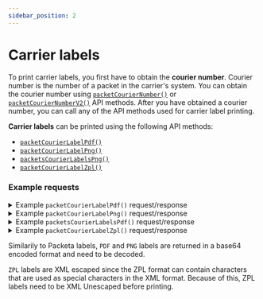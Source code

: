 ```yaml
---
sidebar_position: 2
---
```



# Carrier labels

To print carrier labels, you first have to obtain the **courier number**. Courier number
is the number of a packet in the carrier's system. You can obtain the courier number using [`packetCourierNumber()`](../api-reference/api-methods-reference#packetcouriernumber) or [`packetCourierNumberV2()`](../api-reference/api-methods-reference#packetcouriernumberv2) API methods. After you have obtained a courier number, you can call any of the
API methods used for carrier label printing.

**Carrier labels** can be printed using the following API methods:
- [`packetCourierLabelPdf()`](../api-reference/api-methods-reference#packetcourierlabelpdf)
- [`packetCourierLabelPng()`](../api-reference/api-methods-reference#packetcourierlabelpng)
- [`packetsCourierLabelsPng()`](../api-reference/api-methods-reference#packetscourierlabelspdf)
- [`packetCourierLabelZpl()`](../api-reference/api-methods-reference#packetcourierlabelzpl)

### Example requests

<details>
<summary>
Example <code>packetCourierLabelPdf()</code> request/response
</summary>
<Tabs>
<TabItem value="rest" label="REST">

```xml

<!--request-->
<packetCourierLabelPdf>
    <apiPassword>{{apiPassword}}</apiPassword>
    <packetId>1234567890</packetId>
    <courierNumber>DR4362230958U</courierNumber>
</packetCourierLabelPdf>


<!--response-->
<response>
    <status>ok</status>
    <result>JVBERi0xLjcKJeLjz9MKNSAwIG9iago8PCAvVHlwZSAvU.....JlZWU5YjQ1MD4gXSA+PgpzdGFydHhyZWYKMjAyMTUKJSVFT0YK</result>
</response>


```

</TabItem>
<TabItem value="soap" label="SOAP">

```xml

<!--request-->
<soapenv:Envelope xmlns:soapenv="http://schemas.xmlsoap.org/soap/envelope/" xmlns:soap="http://www.zasilkovna.cz/api/soap.wsdl2">
   <soapenv:Header/>
   <soapenv:Body>
      <soap:packetCourierLabelPdf>
         <apiPassword>{{apiPassword}}</apiPassword>
         <packetId>1234567890</packetId>
         <courierNumber>DR4362230958U</courierNumber>
      </soap:packetCourierLabelPdf>
   </soapenv:Body>
</soapenv:Envelope>


<!--response-->
<SOAP-ENV:Envelope xmlns:SOAP-ENV="http://schemas.xmlsoap.org/soap/envelope/" xmlns:ns1="http://www.zasilkovna.cz/api/soap.wsdl">
   <SOAP-ENV:Body>
      <ns1:packetCourierLabelPdfResponse>
         <packetCourierLabelPdfResult>JVBERi0xLjcKJeLjz9MKNSAwIG9iago8PCj4.....gXSA+PgpzdGFydHhyZWYKMjAyMTUKJSVFT0YK</packetCourierLabelPdfResult>
      </ns1:packetCourierLabelPdfResponse>
   </SOAP-ENV:Body>
</SOAP-ENV:Envelope>


```

</TabItem>
<TabItem value="php" label="PHP">

```php
<?php

$apiPassword = "apiPassword";
$packetId = "1234567890";
$courierNumber = "994717547550625744";

try {
    $client = new SoapClient('https://soap.api.packeta.com/api/soap.wsdl');
    $result = $client->packetCourierLabelPdf($apiPassword, $packetId, $courierNumber);

    header('Content-Type: application/pdf');
    echo $result;
} catch (SoapFault $e) {
    echo $e->getMessage();
}

?>
```

</TabItem>
<TabItem value="csharp" label="C#">

```csharp
using System;
using System.ServiceModel;
using System.Threading.Tasks;
using PacketeryService;
using System.IO;

namespace PacketaClientExample
{
    class Program
    {
        static async Task Main(string[] args)
        {
            BasicHttpsBinding binding = new BasicHttpsBinding() { MaxReceivedMessageSize = int.MaxValue };
            EndpointAddress endpointAddress = new EndpointAddress("https://www.zasilkovna.cz/api/soap");

            string apiPassword = "apiPassword";
            ulong packetId = 1234567890;
            string courierNumber = "5451339442605";

            PacketeryClient client = new PacketeryClient(binding, endpointAddress);
            try
            {
                packetCourierLabelPdfResponse response = await client.packetCourierLabelPdfAsync(
                    new packetCourierLabelPdfRequest(apiPassword, packetId, courierNumber)
                );

                //Process response
                await File.WriteAllBytesAsync("./label.pdf", response.packetCourierLabelPdfResult);
            }
            catch (Exception e)
            {
                Console.WriteLine(e.Message);
            }
        }
    }
}
```

</TabItem>
<TabItem value="js" label="Node.js">

```js
import { Builder, Parser } from "xml2js"
import * as fs from "node:fs/promises"

const requestBody = {
    packetCourierLabelPdf: {
        apiPassword: "apiPassword",
        packetId: "4318560169",
        courierNumber: "994717547550625744"
    }
}

try {
    const response = await fetch(
        "https://www.zasilkovna.cz/api/rest",
        {
            method: "POST",
            body: new Builder().buildObject(requestBody)
        }
    );

    const responseBody = await new Parser({ explicitArray: false }).parseStringPromise(await response.text());

    //process response
    if(responseBody.response.status === "ok") {
        await fs.writeFile("label.pdf", Buffer.from(responseBody.response.result, 'base64'));
    }
}
catch (exception) {
    console.log(exception);
}
```

</TabItem>
</Tabs>
</details>

<details>
<summary>
Example <code>packetCourierLabelPng()</code> request/response
</summary>
<Tabs>
<TabItem value="rest" label="REST">

```xml

<!--request-->
<packetCourierLabelPng>
    <apiPassword>{{apiPassword}}</apiPassword>
    <packetId>1234567890</packetId>
    <courierNumber>DR4362230958U</courierNumber>
</packetCourierLabelPng>


<!--response-->
<?xml version="1.0" encoding="utf-8"?>
<response>
    <status>ok</status>
    <result>iVBORw0KGgoAAAANSUhEUgAABIwAA.....TjrppJMm5P8DkxJkWU8DjcEAAAAASUVORK5CYII=</result>
</response>


```

</TabItem>
<TabItem value="soap" label="SOAP">

```xml

<!--request-->
<soapenv:Envelope xmlns:soapenv="http://schemas.xmlsoap.org/soap/envelope/" xmlns:soap="http://www.zasilkovna.cz/api/soap.wsdl2">
   <soapenv:Header/>
   <soapenv:Body>
      <soap:packetCourierLabelPng>
         <apiPassword>{{apiPassword}}</apiPassword>
         <packetId>3981392029</packetId>
         <courierNumber>DR4362230958U</courierNumber>
      </soap:packetCourierLabelPng>
   </soapenv:Body>
</soapenv:Envelope>


<!--response-->
<SOAP-ENV:Envelope xmlns:SOAP-ENV="http://schemas.xmlsoap.org/soap/envelope/" xmlns:ns1="http://www.zasilkovna.cz/api/soap.wsdl">
   <SOAP-ENV:Body>
      <ns1:packetCourierLabelPngResponse>
         <packetCourierLabelPngResult>iVBORw0KGgoAAAANSUhP8Dk.....xJkWU8DjcEAAAAASUVORK5CYII=</packetCourierLabelPngResult>
      </ns1:packetCourierLabelPngResponse>
   </SOAP-ENV:Body>
</SOAP-ENV:Envelope>


```

</TabItem>
<TabItem value="php" label="PHP">

```php
<?php

$apiPassword = 'apiPassword';
$packetId = '4318560169';
$courierNumber = '994717547550625744';

try {
    $client = new SoapClient('https://www.zasilkovna.cz/api/soap.wsdl');
    $result = $client->packetCourierLabelPng($apiPassword, $packetId, $courierNumber);

    header('Content-Type: image/png');
    echo $result;
} catch (SoapFault $e) {
    echo $e->getMessage();
}

?>
```

</TabItem>
<TabItem value="csharp" label="C#">

```csharp
using System;
using System.ServiceModel;
using System.Threading.Tasks;
using PacketeryService;
using System.IO;

namespace PacketaClientExample
{
    class Program
    {
        static async Task Main(string[] args)
        {
            BasicHttpsBinding binding = new BasicHttpsBinding() { MaxReceivedMessageSize = int.MaxValue };
            EndpointAddress endpointAddress = new EndpointAddress("https://www.zasilkovna.cz/api/soap");

            string apiPassword = "apiPassword";
            ulong packetId = 1234567890;
            string courierNumber = "5451339442605";

            PacketeryClient client = new PacketeryClient(binding, endpointAddress);
            try
            {
                packetCourierLabelPngResponse response = await client.packetCourierLabelPngAsync(
                    new packetCourierLabelPngRequest(apiPassword, packetId, courierNumber)
                );

                //Process response
                await File.WriteAllBytesAsync("./label.png", response.packetCourierLabelPngResult);
            }
            catch (Exception e)
            {
                Console.WriteLine(e.Message);
            }
        }
    }
}
```

</TabItem>
<TabItem value="js" label="Node.js">

```js
import { Builder, Parser } from "xml2js"
import * as fs from "node:fs/promises"

const requestBody = {
    packetCourierLabelPng: {
        apiPassword: "apiPassword",
        packetId: "4318560169",
        courierNumber: "994717547550625744"
    }
}

try {
    const response = await fetch(
        "https://www.zasilkovna.cz/api/rest",
        {
            method: "POST",
            body: new Builder().buildObject(requestBody)
        }
    );

    const responseBody = await new Parser({ explicitArray: false }).parseStringPromise(await response.text());

    //process response
    if(responseBody.response.status === "ok") {
        await fs.writeFile("label.png", Buffer.from(responseBody.response.result, 'base64'));
    }
}
catch (exception) {
    console.log(exception);
}
```

</TabItem>
</Tabs>
</details>

<details>
<summary>
Example <code>packetsCourierLabelsPdf()</code> request/response
</summary>
<Tabs>
<TabItem value="rest" label="REST">

```xml

<!--request-->
<packetsCourierLabelsPdf>
    <apiPassword>{{apiPassword}}</apiPassword>
    <packetIdsWithCourierNumbers>
        <packetIdWithCourierNumber>
            <packetId>1234567890</packetId>
            <courierNumber>DR4362230958U</courierNumber>
        </packetIdWithCourierNumber>
        <packetIdWithCourierNumber>
            <packetId>1234567891</packetId>
            <courierNumber>DR4362235031U</courierNumber>
        </packetIdWithCourierNumber>
    </packetIdsWithCourierNumbers>
    <offset>0</offset>
    <format>A6 on A4</format>
</packetsCourierLabelsPdf>


<!--response-->
<response>
    <status>ok</status>
    <result>JVBERi0xLjcKJeLjz9MKNSAwIG9iago8PCA.....vVHlwZSAvUGFYKMzQ0MDAKJSVFT0YK</result>
</response>


```

</TabItem>
<TabItem value="soap" label="SOAP">

```xml

<!--request-->
<soapenv:Envelope xmlns:soapenv="http://schemas.xmlsoap.org/soap/envelope/" xmlns:soap="http://www.zasilkovna.cz/api/soap.wsdl2" xmlns:soap1="http://www.zasilkovna.cz/api/soap.wsdl">
   <soapenv:Header/>
   <soapenv:Body>
      <soap:packetsCourierLabelsPdf>
         <apiPassword>{{apiPassword}}</apiPassword>
         <packetIdsWithCourierNumbers>
            <soap1:packetIdWithCourierNumber>
               <soap1:packetId>1234567890</soap1:packetId>
               <soap1:courierNumber>DR4362230958U</soap1:courierNumber>
            </soap1:packetIdWithCourierNumber>
            <soap1:packetIdWithCourierNumber>
               <soap1:packetId>1234567891</soap1:packetId>
               <soap1:courierNumber>DR4362235031U</soap1:courierNumber>
            </soap1:packetIdWithCourierNumber>
         </packetIdsWithCourierNumbers>
         <offset>0</offset>
         <format>A6 on A4</format>
      </soap:packetsCourierLabelsPdf>
   </soapenv:Body>
</soapenv:Envelope>


<!--response-->
<SOAP-ENV:Envelope xmlns:SOAP-ENV="http://schemas.xmlsoap.org/soap/envelope/" xmlns:ns1="http://www.zasilkovna.cz/api/soap.wsdl">
   <SOAP-ENV:Body>
      <ns1:packetsCourierLabelsPdfResponse>
         <packetsCourierLabelsPdfResult>JVBERi0xLjcKJeLjz9MKNSAwIG9i.....ZWYKMzQ0MDAKJSVFT0YK</packetsCourierLabelsPdfResult>
      </ns1:packetsCourierLabelsPdfResponse>
   </SOAP-ENV:Body>
</SOAP-ENV:Envelope>


```

</TabItem>
<TabItem value="php" label="PHP">

```php
<?php

$apiPassword = "apiPassword";
$format = "A6 on A4";
$offset = 0;
$packetIdsWithCourierNumbers = [
    [
        'packetId' => "1234567890",
        'courierNumber' => "394340427354",
    ],
    [
        'packetId' => "1234567891",
        'courierNumber' => "394340156330",
    ],
];

try {
    $client = new SoapClient('https://www.zasilkovna.cz/api/soap.wsdl');
    $result = $client->packetsCourierLabelsPdf($apiPassword, $packetIdsWithCourierNumbers, $offset, $format);
    
    header('Content-Type: application/pdf');
    echo $result;
} catch (SoapFault $e) {
    echo $e->getMessage();
}

?>
```

</TabItem>
<TabItem value="csharp" label="C#">

```csharp
using System;
using System.ServiceModel;
using System.Threading.Tasks;
using PacketeryService;
using System.IO;

namespace PacketaClientExample
{
    class Program
    {
        static async Task Main(string[] args)
        {
            BasicHttpsBinding binding = new BasicHttpsBinding() { MaxReceivedMessageSize = int.MaxValue };
            EndpointAddress endpointAddress = new EndpointAddress("https://www.zasilkovna.cz/api/soap");

            string apiPassword = "apiPassword";
            PacketIdWithCourierNumber[] packetIdsWithCourierNumbers =
            {
                new PacketIdWithCourierNumber {packetId = 1234567890, courierNumber= "5451339442605"}
            };
            string format = "A6 on A4";
            uint offset = 0;

            PacketeryClient client = new PacketeryClient(binding, endpointAddress);
            try
            {
                packetsCourierLabelsPdfResponse response = await client.packetsCourierLabelsPdfAsync(
                    new packetsCourierLabelsPdfRequest(apiPassword, packetIdsWithCourierNumbers, offset, format)
                );

                //Process response
                await File.WriteAllBytesAsync("./label.pdf", response.packetsCourierLabelsPdfResult);
            }
            catch (Exception e)
            {
                Console.WriteLine(e.Message);
            }
        }
    }
}
```

</TabItem>
<TabItem value="js" label="Node.js">

```js
import { Builder, Parser } from "xml2js"
import * as fs from "node:fs/promises"

const requestBody = {
    packetsCourierLabelsPdf: {
        apiPassword: "apiPassword",
        packetIdsWithCourierNumbers: {
            packetIdWithCourierNumber: [
                {
                    packetId: "4845043543",
                    courierNumber: "394340427354"
                },
                {
                    packetId: "1614361369",
                    courierNumber: "394340156330"
                }
            ]
        },
        offset: 0,
        format: "A6 on A4"
    }
}

try {
    const response = await fetch(
        "https://www.zasilkovna.cz/api/rest",
        {
            method: "POST",
            body: new Builder().buildObject(requestBody)
        }
    );

    const responseBody = await new Parser({ explicitArray: false }).parseStringPromise(await response.text());

    //process response
    if(responseBody.response.status === "ok") {
        await fs.writeFile("label.pdf", Buffer.from(responseBody.response.result, 'base64'));
    }
}
catch (exception) {
    console.log(exception);
}
```

</TabItem>
</Tabs>
</details>

<details>
<summary>
Example <code>packetCourierLabelZpl()</code> request/response
</summary>
<Tabs>
<TabItem value="rest" label="REST">

```xml

<!--request-->
<packetCourierLabelZpl>
    <apiPassword>{{apiPassword}}</apiPassword>
    <packetId>1234567890</packetId>
    <courierNumber>994717547550338388</courierNumber>
    <dpi>300</dpi>
</packetCourierLabelZpl>


<!--response-->
<response>
    <status>ok</status>
    <result>^XA^CI28^CWN,TT0003M_.FNT^LH0,0^FO118,366^BY6^BCN,271,N,N,N,A^FD994717547550338388^FS^FT118,708^ANN,58^FD99.47.175475.50338388^FS^FT118,708^ANN,58^FD99.47.175475.50338388^FS^FT118,709^ANN,58^FD99.47.175475.50338388^FS^FT118,708^ANN,58^FD99.47.175475.50338388^FS^FT117,708^ANN,58^FD99.47.175475.50338388^FS^FT118,708^ANN,58^FD99.47.175475.50338388^FS^FT118,707^ANN,58^FD99.47.175475.50338388^FS^FT118,708^ANN,58^FD99.47.175475.50338388^FS^FT119,708^ANN,58^FD99.47.175475.50338388^FS^FO118,118^BY3^BCN,95,N,N,N,A^FDCD503383886LI^FS^FT229,248^ANN,29^FDCD503383886LI^FS^FT229,248^ANN,29^FDCD503383886LI^FS^FT229,249^ANN,29^FDCD503383886LI^FS^FT229,248^ANN,29^FDCD503383886LI^FS^FT228,248^ANN,29^FDCD503383886LI^FS^FT229,248^ANN,29^FDCD503383886LI^FS^FT229,247^ANN,29^FDCD503383886LI^FS^FT229,248^ANN,29^FDCD503383886LI^FS^FT230,248^ANN,29^FDCD503383886LI^FS^FO821,268^GFA,1040,1040,13,,:::::g0C,R03F80FE03F8FFC,R03FC1FF07F8FFC,R030E3870EI0C,R030E3838EI0C,R030E3838FI0C,R030E3038FE00C,R03FC70387F00C,R03F870381F80C,R0300303803C0C,R0300383801C0C,R030038780380C,R03001C70E780C,R03I0FE1FF00C,R03I07C07E00C,,:::::R0QF8,Q01QF,Q03QF,Q07PFE,Q0QFC,X0JF8,W01JF,W03IFE,W07IFC,W0JF8,V01JF,V01IFE,O03IFC003IFC,O07IF8007IFC,O0JF800JF8,N01JF001JF,N03IFE003IFE,N07IFC007IFC,N0JF800JF8,M01JF001JF,M03IFE003IFE,M07IFC007IFC,M0JF8007IF8,L01JFI0JF,L01IFE001JF,L03IFC003IFE,L07IF8007IFC,L0JF800JF8,K01JF001IFE,K03IFE003IF8,K07IFC007IF,K0JF800IF8,J01JF001FF8,J03IFE,J07IFC,J07IF8,J0JF,I01IFE,I03IFC,I07IF8,I0JF8,001JF,003IFE,007IFC,00JF8,01JF,03IFC,07IF8,07FFC,0FFE,,::^FS^FT161,1096^ANB,29^FDtest^FS^FT205,1096^ANB,29^FDPacketa Holding^FS^FT249,1096^ANB,29^FDc/o IMPC Schaan^FS^FT293,1096^ANB,29^FDPostfach 5601^FS^FT336,1096^ANB,29^FD9494  Schaan^FS^FT468,872^ANN,47^FDUmpa Lumpa^FS^FT468,934^ANN,47^FDViktoriapl. 1^FS^FT468,996^ANN,47^FD3013  Bern^FS^XZ</result>
</response>


```

</TabItem>
<TabItem value="soap" label="SOAP">

```xml

<!--request-->
<soapenv:Envelope xmlns:soapenv="http://schemas.xmlsoap.org/soap/envelope/" xmlns:soap="http://www.zasilkovna.cz/api/soap.wsdl2">
   <soapenv:Header/>
   <soapenv:Body>
      <soap:packetCourierLabelZpl>
         <apiPassword>{{apiPassword}}</apiPassword>
         <packetId>1234567890</packetId>
         <courierNumber>994717547550338388</courierNumber>
         <dpi>300</dpi>
      </soap:packetCourierLabelZpl>
   </soapenv:Body>
</soapenv:Envelope>


<!--response-->
<SOAP-ENV:Envelope xmlns:SOAP-ENV="http://schemas.xmlsoap.org/soap/envelope/" xmlns:ns1="http://www.zasilkovna.cz/api/soap.wsdl">
   <SOAP-ENV:Body>
      <ns1:packetCourierLabelZplResponse>
         <packetCourierLabelZplResult>^XA^CI28^CWN,TT0003M_.FNT^LH0,0^FO118,366^BY6^BCN,271,N,N,N,A^FD994717547550338388^FS^FT118,708^ANN,58^FD99.47.175475.50338388^FS^FT118,708^ANN,58^FD99.47.175475.50338388^FS^FT118,709^ANN,58^FD99.47.175475.50338388^FS^FT118,708^ANN,58^FD99.47.175475.50338388^FS^FT117,708^ANN,58^FD99.47.175475.50338388^FS^FT118,708^ANN,58^FD99.47.175475.50338388^FS^FT118,707^ANN,58^FD99.47.175475.50338388^FS^FT118,708^ANN,58^FD99.47.175475.50338388^FS^FT119,708^ANN,58^FD99.47.175475.50338388^FS^FO118,118^BY3^BCN,95,N,N,N,A^FDCD503383886LI^FS^FT229,248^ANN,29^FDCD503383886LI^FS^FT229,248^ANN,29^FDCD503383886LI^FS^FT229,249^ANN,29^FDCD503383886LI^FS^FT229,248^ANN,29^FDCD503383886LI^FS^FT228,248^ANN,29^FDCD503383886LI^FS^FT229,248^ANN,29^FDCD503383886LI^FS^FT229,247^ANN,29^FDCD503383886LI^FS^FT229,248^ANN,29^FDCD503383886LI^FS^FT230,248^ANN,29^FDCD503383886LI^FS^FO821,268^GFA,1040,1040,13,,:::::g0C,R03F80FE03F8FFC,R03FC1FF07F8FFC,R030E3870EI0C,R030E3838EI0C,R030E3838FI0C,R030E3038FE00C,R03FC70387F00C,R03F870381F80C,R0300303803C0C,R0300383801C0C,R030038780380C,R03001C70E780C,R03I0FE1FF00C,R03I07C07E00C,,:::::R0QF8,Q01QF,Q03QF,Q07PFE,Q0QFC,X0JF8,W01JF,W03IFE,W07IFC,W0JF8,V01JF,V01IFE,O03IFC003IFC,O07IF8007IFC,O0JF800JF8,N01JF001JF,N03IFE003IFE,N07IFC007IFC,N0JF800JF8,M01JF001JF,M03IFE003IFE,M07IFC007IFC,M0JF8007IF8,L01JFI0JF,L01IFE001JF,L03IFC003IFE,L07IF8007IFC,L0JF800JF8,K01JF001IFE,K03IFE003IF8,K07IFC007IF,K0JF800IF8,J01JF001FF8,J03IFE,J07IFC,J07IF8,J0JF,I01IFE,I03IFC,I07IF8,I0JF8,001JF,003IFE,007IFC,00JF8,01JF,03IFC,07IF8,07FFC,0FFE,,::^FS^FT161,1096^ANB,29^FDtest^FS^FT205,1096^ANB,29^FDPacketa Holding^FS^FT249,1096^ANB,29^FDc/o IMPC Schaan^FS^FT293,1096^ANB,29^FDPostfach 5601^FS^FT336,1096^ANB,29^FD9494  Schaan^FS^FT468,872^ANN,47^FDUmpa Lumpa^FS^FT468,934^ANN,47^FDViktoriapl. 1^FS^FT468,996^ANN,47^FD3013  Bern^FS^XZ</packetCourierLabelZplResult>
      </ns1:packetCourierLabelZplResponse>
   </SOAP-ENV:Body>
</SOAP-ENV:Envelope>


```

</TabItem>
<TabItem value="php" label="PHP">

```php
<?php

$apiPassword = 'apiPassword';
$packetId = '1234567890';
$courierNumber = '994717547550625744';
$dpi = 300;

try {
    $client = new SoapClient('https://www.zasilkovna.cz/api/soap.wsdl');
    $result = $client->packetCourierLabelZpl($apiPassword, $packetId, $courierNumber, $dpi);

    echo $result;
} catch (SoapFault $e) {
    echo $e->getMessage();
}

?>
```

</TabItem>
<TabItem value="csharp" label="C#">

```csharp
using System;
using System.ServiceModel;
using System.Threading.Tasks;
using PacketeryService;
using System.IO;

namespace PacketaClientExample
{
    class Program
    {
        static async Task Main(string[] args)
        {
           BasicHttpsBinding binding = new BasicHttpsBinding() { MaxReceivedMessageSize = int.MaxValue };
            EndpointAddress endpointAddress = new EndpointAddress("https://www.zasilkovna.cz/api/soap");

            string apiPassword = "apiPassword";
            ulong packetId = 1234567890;
            string courierNumber = "994717547550638255";
            uint dpi = 300;

            PacketeryClient client = new PacketeryClient(binding, endpointAddress);
            try
            {
                packetCourierLabelZplResponse response = await client.packetCourierLabelZplAsync(
                    new packetCourierLabelZplRequest(apiPassword, packetId, courierNumber, dpi)
                );

                //Process response
                await File.WriteAllTextAsync("./label.zpl", response.packetCourierLabelZplResult);
            }
            catch (Exception e)
            {
                Console.WriteLine(e.Message);
            }
        }
    }
}
```

</TabItem>
<TabItem value="js" label="Node.js">

```js
import { Builder, Parser } from "xml2js"
import * as fs from "node:fs/promises"

const requestBody = {
    packetCourierLabelZpl: {
        apiPassword: "apiPassword",
        packetId: "4318560169",
        courierNumber: "994717547550625744",
        dpi: 300
    }
}

try {
    const response = await fetch(
        "https://www.zasilkovna.cz/api/rest",
        {
            method: "POST",
            body: new Builder().buildObject(requestBody)
        }
    );

    const responseBody = await new Parser({ explicitArray: false }).parseStringPromise(await response.text());

    //process response
        if (responseBody.response.status === "ok") {
            await fs.writeFile("label.zpl", responseBody.response.result);
        }
}
catch (exception) {
    console.log(exception);
}
```

</TabItem>
</Tabs>
</details>

Similarily to Packeta labels, `PDF` and `PNG` labels are returned in a base64 encoded format and need to be decoded. 

`ZPL` labels are XML escaped since the ZPL format can contain characters that are used as special characters in the XML format. Because of this, ZPL labels need to be
XML Unescaped before printing.
